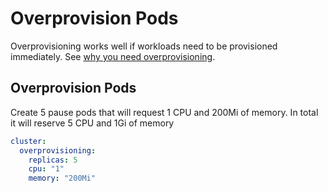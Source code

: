 
# Overprovision Pods


<Callout>

Overprovisioning works well if workloads need to be provisioned immediately. See [why you need overprovisioning](../cluster-autoscaling#overprovisioning).

</Callout>

## Overprovision Pods

Create 5 pause pods that will request 1 CPU and 200Mi of memory. In total it will reserve 5 CPU and 1Gi of memory

```yaml
cluster:
  overprovisioning:
    replicas: 5
    cpu: "1"
    memory: "200Mi"
```
